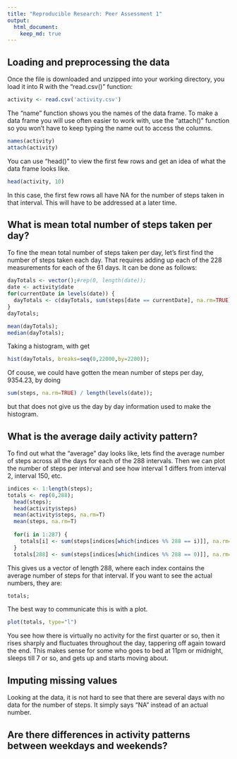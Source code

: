 ```yaml
---
title: "Reproducible Research: Peer Assessment 1"
output: 
  html_document:
    keep_md: true
---
```



## Loading and preprocessing the data

Once the file is downloaded and unzipped into your working directory, you load it into R with the "read.csv()" function:

```r
activity <- read.csv('activity.csv')
```

The "name" function shows you the names of the data frame.  To make a data frame you will use often easier to work with, use the "attach()" function so you won't have to keep typing the name out to access the columns.

```r
names(activity)
attach(activity)
```
You can use "head()" to view the first few rows and get an idea of what the data frame looks like.

```r
head(activity, 10)
```
In this case, the first few rows all have NA for the number of steps taken in that interval.  This will have to be addressed at a later time.

## What is mean total number of steps taken per day?

To fine the mean total number of steps taken per day, let's first find the number of steps taken each day.  That requires adding up each of the 228 measurements for each of the 61 days.  It can be done as follows:

```r
dayTotals <- vector();#rep(0, length(date));
date <- activity$date
for(currentDate in levels(date)) {
  dayTotals <- c(dayTotals, sum(steps[date == currentDate], na.rm=TRUE));
}
dayTotals;

mean(dayTotals);
median(dayTotals);
```

Taking a histogram, with get

```r
hist(dayTotals, breaks=seq(0,22000,by=2200));
```

Of couse, we could have gotten the mean number of steps per day, 9354.23, by doing 
```r
sum(steps, na.rm=TRUE) / length(levels(date));
```
but that does not give us the day by day information used to make the histogram.

## What is the average daily activity pattern?

To find out what the "average" day looks like, lets find the average number of steps across all the days for each of the 288 intervals.  Then we can plot the number of steps per interval and see how interval 1 differs from interval 2, interval 150, etc.

```r
indices <- 1:length(steps);
totals <- rep(0,288);
  head(steps);
  head(activity$steps)
  mean(activity$steps, na.rm=T)
  mean(steps, na.rm=T)
  
  for(i in 1:287) {
    totals[i] <- sum(steps[indices[which(indices %% 288 == i)]], na.rm=TRUE);
  }
  totals[288] <- sum(steps[indices[which(indices %% 288 == 0)]], na.rm=TRUE);
```
This gives us a vector of length 288, where each index contains the average number of steps for that interval.  If you want to see the actual numbers, they are:
```r
totals;
```
The best way to communicate this is with a plot.
```r
plot(totals, type="l")
```
You see how there is virtually no activity for the first quarter or so, then it rises sharply and fluctuates throughout the day, tappering off again toward the end.  This makes sense for some who goes to bed at 11pm or midnight, sleeps till 7 or so, and gets up and starts moving about.

## Imputing missing values

Looking at the data, it is not hard to see that there are several days with no data for the number of steps.  It simply says "NA" instead of an actual number.

## Are there differences in activity patterns between weekdays and weekends?
